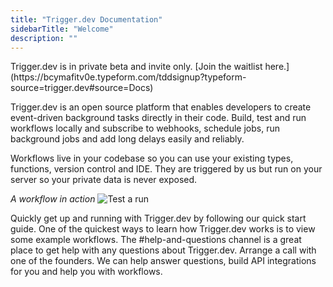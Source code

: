 ```yaml
---
title: "Trigger.dev Documentation"
sidebarTitle: "Welcome"
description: ""
---
```


<Warning>
  Trigger.dev is in private beta and invite only. [Join the waitlist
  here.](https://bcymafitv0e.typeform.com/tddsignup?typeform-source=trigger.dev#source=Docs)
</Warning>

Trigger.dev is an open source platform that enables developers to create event-driven background tasks directly in their code. Build, test and run workflows locally and subscribe to webhooks, schedule jobs, run background jobs and add long delays easily and reliably.

Workflows live in your codebase so you can use your existing types, functions, version control and IDE. They are triggered by us but run on your server so your private data is never exposed.

_A workflow in action_
![Test a run](/images/github-issues-demo.gif)

<CardGroup>
  <Card title="Getting Started" icon="circle-play" href="/getting-started">
    Quickly get up and running with Trigger.dev by following our quick start
    guide.
  </Card>
  <Card
    title="Examples"
    icon="arrow-right-arrow-left"
    href="/examples/examples"
  >
    One of the quickest ways to learn how Trigger.dev works is to view some
    example workflows.
  </Card>
  <Card
    title="Join Our Discord"
    icon="discord"
    href="https://discord.gg/kA47vcd8P6"
  >
    The #help-and-questions channel is a great place to get help with any
    questions about Trigger.dev.
  </Card>
  <Card
    title="Schedule a call"
    icon="phone"
    href="https://cal.com/team/triggerdotdev/support"
  >
    Arrange a call with one of the founders. We can help answer questions, build
    API integrations for you and help you with workflows.
  </Card>
</CardGroup>
